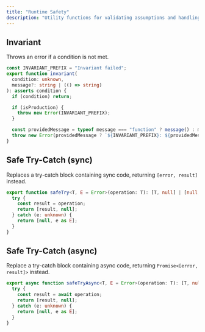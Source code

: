 ```yaml
---
title: "Runtime Safety"
description: "Utility functions for validating assumptions and handling errors gracefully."
---
```


## Invariant
 
Throws an error if a condition is not met.

```ts
const INVARIANT_PREFIX = "Invariant failed";
export function invariant(
  condition: unknown,
  message?: string | (() => string)
): asserts condition {
  if (condition) return;

  if (isProduction) {
    throw new Error(INVARIANT_PREFIX);
  }

  const providedMessage = typeof message === "function" ? message() : message;
  throw new Error(providedMessage ? `${INVARIANT_PREFIX}: ${providedMessage}` : INVARIANT_PREFIX);
}
```

## Safe Try-Catch (sync)

Replaces a try-catch block containing sync code, returning `[error, result]` instead.

```typescript
export function safeTry<T, E = Error>(operation: T): [T, null] | [null, E] {
  try {
    const result = operation;
    return [result, null];
  } catch (e: unknown) {
    return [null, e as E];
  }
}
```

## Safe Try-Catch (async)

Replace a try-catch block containing async code, returning `Promise<[error, result]>` instead.

```typescript
export async function safeTryAsync<T, E = Error>(operation: T): [T, null] | [null, E] {
  try {
    const result = await operation;
    return [result, null];
  } catch (e: unknown) {
    return [null, e as E];
  }
}
```